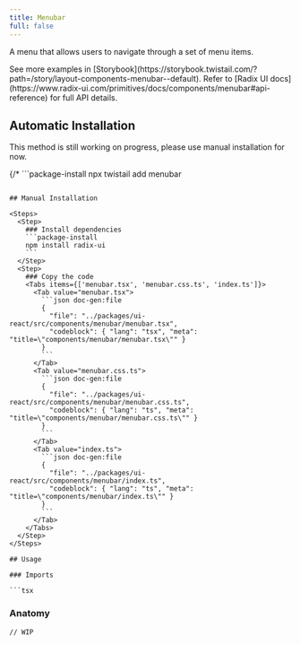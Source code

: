 ```yaml
---
title: Menubar
full: false
---
```


A menu that allows users to navigate through a set of menu items.

<Callout type='info'>
  See more examples in [Storybook](https://storybook.twistail.com/?path=/story/layout-components-menubar--default).
  Refer to [Radix UI docs](https://www.radix-ui.com/primitives/docs/components/menubar#api-reference) for full API details.
</Callout>

## Automatic Installation

<Callout type='warn'>
  This method is still working on progress, please use manual installation for now.
</Callout>

{/* ```package-install
npx twistail add menubar
``` */}

## Manual Installation

<Steps>
  <Step>
    ### Install dependencies
    ```package-install
    npm install radix-ui
    ```
  </Step>
  <Step>
    ### Copy the code
    <Tabs items={['menubar.tsx', 'menubar.css.ts', 'index.ts']}>
      <Tab value="menubar.tsx">
        ```json doc-gen:file
        {
          "file": "../packages/ui-react/src/components/menubar/menubar.tsx",
          "codeblock": { "lang": "tsx", "meta": "title=\"components/menubar/menubar.tsx\"" }
        }
        ```
      </Tab>
      <Tab value="menubar.css.ts">
        ```json doc-gen:file
        {
          "file": "../packages/ui-react/src/components/menubar/menubar.css.ts",
          "codeblock": { "lang": "ts", "meta": "title=\"components/menubar/menubar.css.ts\"" }
        }
        ```
      </Tab>
      <Tab value="index.ts">
        ```json doc-gen:file
        {
          "file": "../packages/ui-react/src/components/menubar/index.ts",
          "codeblock": { "lang": "ts", "meta": "title=\"components/menubar/index.ts\"" }
        }
        ```
      </Tab>
    </Tabs>
  </Step>
</Steps>

## Usage

### Imports

```tsx
```

### Anatomy

```tsx
// WIP
```
